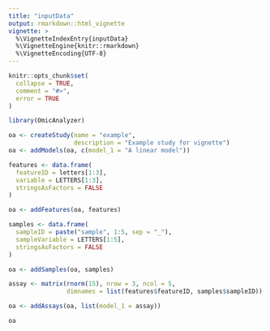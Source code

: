 ```yaml
---
title: "inputData"
output: rmarkdown::html_vignette
vignette: >
  %\VignetteIndexEntry{inputData}
  %\VignetteEngine{knitr::rmarkdown}
  %\VignetteEncoding{UTF-8}
---
```


```r
knitr::opts_chunk$set(
  collapse = TRUE,
  comment = "#>",
  error = TRUE
)
```

```r
library(OmicAnalyzer)
```

```r
oa <- createStudy(name = "example",
                  description = "Example study for vignette")
oa <- addModels(oa, c(model_1 = "A linear model"))
```

```r
features <- data.frame(
  featureID = letters[1:3],
  variable = LETTERS[1:3],
  stringsAsFactors = FALSE
)

oa <- addFeatures(oa, features)
```

```r
samples <- data.frame(
  sampleID = paste("sample", 1:5, sep = "_"),
  sampleVariable = LETTERS[1:5],
  stringsAsFactors = FALSE
)

oa <- addSamples(oa, samples)
```

```r
assay <- matrix(rnorm(15), nrow = 3, ncol = 5,
                dimnames = list(features$featureID, samples$sampleID))

oa <- addAssays(oa, list(model_1 = assay))
```

```r
oa
```
